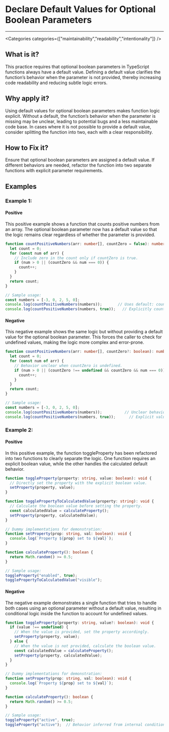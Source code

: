 

# Declare Default Values for Optional Boolean Parameters

<Severity severity={SeverityLevels.MEDIUM} />

---

<Categories categories={["maintainability","readability","intentionality"]} />

## What is it?
This practice requires that optional boolean parameters in TypeScript functions always have a default value. Defining a default value clarifies the function’s behavior when the parameter is not provided, thereby increasing code readability and reducing subtle logic errors.

## Why apply it?
Using default values for optional boolean parameters makes function logic explicit. Without a default, the function’s behavior when the parameter is missing may be unclear, leading to potential bugs and a less maintainable code base. In cases where it is not possible to provide a default value, consider splitting the function into two, each with a clear responsibility.

## How to Fix it?
Ensure that optional boolean parameters are assigned a default value. If different behaviors are needed, refactor the function into two separate functions with explicit parameter requirements.

## Examples

### Example 1:

<!-- #example -->

#### Positive

<!-- #example_positive_description -->
This positive example shows a function that counts positive numbers from an array. The optional boolean parameter now has a default value so that the logic remains clear regardless of whether the parameter is provided.

<!-- #example_positive_code -->
```ts
function countPositiveNumbers(arr: number[], countZero = false): number {
  let count = 0;
  for (const num of arr) {
    // Include zero in the count only if countZero is true.
    if (num > 0 || (countZero && num === 0)) {
      count++;
    }
  }
  return count;
}

// Sample usage:
const numbers = [-3, 0, 2, 5, 0];
console.log(countPositiveNumbers(numbers));       // Uses default: countZero = false.
console.log(countPositiveNumbers(numbers, true));   // Explicitly count zeros.
```

#### Negative

<!-- #example_negative_description -->
This negative example shows the same logic but without providing a default value for the optional boolean parameter. This forces the caller to check for undefined values, making the logic more complex and error-prone.

<!-- #example_negative_code -->
```ts
function countPositiveNumbers(arr: number[], countZero?: boolean): number {
  let count = 0;
  for (const num of arr) {
    // Behavior unclear when countZero is undefined.
    if (num > 0 || (countZero !== undefined && countZero && num === 0)) {
      count++;
    }
  }
  return count;
}

// Sample usage:
const numbers = [-3, 0, 2, 5, 0];
console.log(countPositiveNumbers(numbers));          // Unclear behavior: countZero is undefined.
console.log(countPositiveNumbers(numbers, true));      // Explicit value provided.
```

### Example 2:

<!-- #example -->

#### Positive

<!-- #example_positive_description -->
In this positive example, the function toggleProperty has been refactored into two functions to clearly separate the logic. One function requires an explicit boolean value, while the other handles the calculated default behavior.

<!-- #example_positive_code -->
```ts
function toggleProperty(property: string, value: boolean): void {
  // Directly set the property with the explicit boolean value.
  setProperty(property, value);
}

function togglePropertyToCalculatedValue(property: string): void {
  // Calculate the boolean value before setting the property.
  const calculatedValue = calculateProperty();
  setProperty(property, calculatedValue);
}

// Dummy implementations for demonstration:
function setProperty(prop: string, val: boolean): void {
  console.log(`Property ${prop} set to ${val}`);
}

function calculateProperty(): boolean {
  return Math.random() >= 0.5;
}

// Sample usage:
toggleProperty("enabled", true);
togglePropertyToCalculatedValue("visible");
```

#### Negative

<!-- #example_negative_description -->
The negative example demonstrates a single function that tries to handle both cases using an optional parameter without a default value, resulting in conditional logic inside the function to account for undefined values.

<!-- #example_negative_code -->
```ts
function toggleProperty(property: string, value?: boolean): void {
  if (value !== undefined) {
    // When the value is provided, set the property accordingly.
    setProperty(property, value);
  } else {
    // When the value is not provided, calculate the boolean value.
    const calculatedValue = calculateProperty();
    setProperty(property, calculatedValue);
  }
}

// Dummy implementations for demonstration:
function setProperty(prop: string, val: boolean): void {
  console.log(`Property ${prop} set to ${val}`);
}

function calculateProperty(): boolean {
  return Math.random() >= 0.5;
}

// Sample usage:
toggleProperty("active", true);
toggleProperty("active");  // Behavior inferred from internal conditional logic.
```